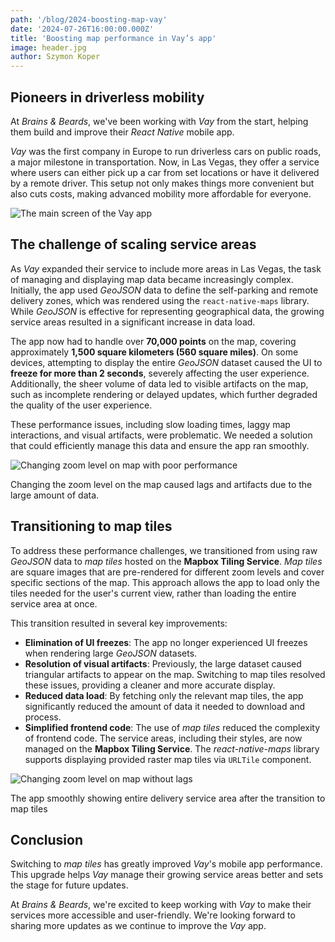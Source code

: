 ```yaml
---
path: '/blog/2024-boosting-map-vay'
date: '2024-07-26T16:00:00.000Z'
title: 'Boosting map performance in Vay’s app'
image: header.jpg
author: Szymon Koper
---
```


## Pioneers in driverless mobility

At _Brains & Beards_, we've been working with _Vay_ from the start, helping them build and improve their _React Native_ mobile app.

_Vay_ was the first company in Europe to run driverless cars on public roads, a major milestone in transportation. Now, in Las Vegas, they offer a service where users can either pick up a car from set locations or have it delivered by a remote driver. This setup not only makes things more convenient but also cuts costs, making advanced mobility more affordable for everyone.

![The main screen of the Vay app](./vay-app-map.png "The main screen of the Vay app showing service areas")


## The challenge of scaling service areas

As _Vay_ expanded their service to include more areas in Las Vegas, the task of managing and displaying map data became increasingly complex.
Initially, the app used _GeoJSON_ data to define the self-parking and remote delivery zones, which was rendered using the `react-native-maps` library.
While _GeoJSON_ is effective for representing geographical data, the growing service areas resulted in a significant increase in data load.

The app now had to handle over **70,000 points** on the map, covering approximately **1,500 square kilometers (560 square miles)**.
On some devices, attempting to display the entire _GeoJSON_ dataset caused the UI to **freeze for more than 2 seconds**, severely affecting the user experience.
Additionally, the sheer volume of data led to visible artifacts on the map, such as incomplete rendering or delayed updates, which further degraded the quality of the user experience.

These performance issues, including slow loading times, laggy map interactions, and visual artifacts, were problematic.
We needed a solution that could efficiently manage this data and ensure the app ran smoothly.

<div class="gif-container">

![Changing zoom level on map with poor performance](vay-geojson-performance-8-220.gif)

Changing the zoom level on the map caused lags and artifacts due to the large amount of data.

</div>


## Transitioning to map tiles

To address these performance challenges, we transitioned from using raw _GeoJSON_ data to _map tiles_ hosted on the **Mapbox Tiling Service**.
_Map tiles_ are square images that are pre-rendered for different zoom levels and cover specific sections of the map.
This approach allows the app to load only the tiles needed for the user's current view, rather than loading the entire service area at once.

This transition resulted in several key improvements:

- **Elimination of UI freezes**: The app no longer experienced UI freezes when rendering large _GeoJSON_ datasets.
- **Resolution of visual artifacts**: Previously, the large dataset caused triangular artifacts to appear on the map. Switching to map tiles resolved these issues, providing a cleaner and more accurate display.
- **Reduced data load**: By fetching only the relevant map tiles, the app significantly reduced the amount of data it needed to download and process.
- **Simplified frontend code**: The use of _map tiles_ reduced the complexity of frontend code. The service areas, including their styles, are now managed on the **Mapbox Tiling Service**. The _react-native-maps_ library supports displaying provided raster map tiles via `URLTile` component.

<div class="gif-container">

![Changing zoom level on map without lags](vay-maptiles-performance-8-220.gif)

The app smoothly showing entire delivery service area after the transition to map tiles

</div>


## Conclusion

Switching to _map tiles_ has greatly improved _Vay_'s mobile app performance.
This upgrade helps _Vay_ manage their growing service areas better and sets the stage for future updates.

At _Brains & Beards_, we're excited to keep working with _Vay_ to make their services more accessible and user-friendly.
We're looking forward to sharing more updates as we continue to improve the _Vay_ app.